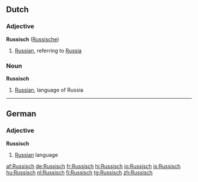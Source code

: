 ==Dutch==

===Adjective===
'''Russisch''' ([[Russische]])

# [[Russian]], referring to [[Russia]]

===Noun===
'''Russisch''' {{n}}

# [[Russian]], language of Russia

----

==German==

===Adjective===
'''Russisch'''

# [[Russian]] language

[[af:Russisch]]
[[de:Russisch]]
[[fr:Russisch]]
[[hi:Russisch]]
[[io:Russisch]]
[[is:Russisch]]
[[hu:Russisch]]
[[nl:Russisch]]
[[fi:Russisch]]
[[tg:Russisch]]
[[zh:Russisch]]